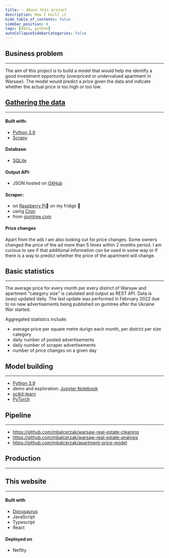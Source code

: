```yaml
---
title: ✨ About this project
description: How I built it
hide_table_of_contents: false
sidebar_position: 0
tags: [data, python]
autoCollapseSidebarCategories: false
---
```




## Business problem
---

The aim of this project is to build a model that would help me 
identify a good investment opportunity (overpriced or undervalued apartment in Warsaw). 
The model would predict a price given the data and indicate whether the actual price 
is too high or too low. 

## [Gathering the data](/Data/1_data_scraping.md)
---

#### Built with:
- [Python 3.9]('https://www.python.org/')
- [Scrapy]('https://scrapy.org/')

#### Database:
- [SQLite]('https://www.sqlite.org/index.html')

#### Output API:
- JSON hosted on [GitHub]('https://github.com/mbalcerzak/warsaw_flats_api/tree/raspberry-updates/json_dir')

#### Scraper:
- on [Raspberry Pi]('https://www.raspberrypi.org/')🍓 on my fridge 🤫
- using [Cron]('https://crontab.guru/')
- from [gumtree.com](https://www.gumtree.pl/s-mieszkania-i-domy-sprzedam-i-kupie/warszawa/v1c9073l3200008p1)

#### Price changes
Apart from the ads I am also looking out for price changes. Some owners changed the price of the ad more 
than 5 times within 2 months period. I am curious to see if that additional information can be used in 
some way or if there is a way to predict whether the price of the apartment will change.


## Basic statistics
---
The average price for every month per every district of Warsaw and apartment "category size" is calulated and output as REST API.
Data is (was) updated daily. The last update was performed in February 2022 due to no new advertisements being 
published on gumtree after the Ukraine War started.

Aggregated statistics include:
- average price per square metre durign each month, per district per size category
- daily number of posted advertisements
- daily number of scraper advertisements
- number of price changes on a given day 


## Model building
---
- [Python 3.9]('https://www.python.org/')
- demo and exploration: [Jupyter Notebook]('https://jupyter.org/)
- [scikit-learn](https://scikit-learn.org/stable/)
- [PyTorch](https://pytorch.org/)

## Pipeline
---

- https://github.com/mbalcerzak/warsaw-real-estate-cleaning
- https://github.com/mbalcerzak/warsaw-real-estate-analysis
- https://github.com/mbalcerzak/apartment-price-model

## Production
---


## This website
---

#### Built with
- [Docusaurus]('https://docusaurus.io/')
- JavaScript
- Typescript
- React

#### Deployed on 
- Neflity
